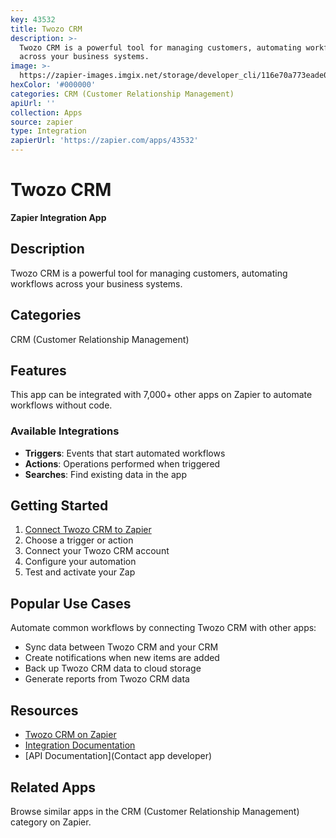 ```yaml
---
key: 43532
title: Twozo CRM
description: >-
  Twozo CRM is a powerful tool for managing customers, automating workflows
  across your business systems.
image: >-
  https://zapier-images.imgix.net/storage/developer_cli/116e70a773eade0641b3cc91d675e424.png?auto=format%2Ccompress&ixlib=python-3.0.0&q=50
hexColor: '#000000'
categories: CRM (Customer Relationship Management)
apiUrl: ''
collection: Apps
source: zapier
type: Integration
zapierUrl: 'https://zapier.com/apps/43532'
---
```

# Twozo CRM

**Zapier Integration App**

## Description

Twozo CRM is a powerful tool for managing customers, automating workflows across your business systems.

## Categories

CRM (Customer Relationship Management)

## Features

This app can be integrated with 7,000+ other apps on Zapier to automate workflows without code.

### Available Integrations

- **Triggers**: Events that start automated workflows
- **Actions**: Operations performed when triggered
- **Searches**: Find existing data in the app

## Getting Started

1. [Connect Twozo CRM to Zapier](https://zapier.com/apps/43532)
2. Choose a trigger or action
3. Connect your Twozo CRM account
4. Configure your automation
5. Test and activate your Zap

## Popular Use Cases

Automate common workflows by connecting Twozo CRM with other apps:

- Sync data between Twozo CRM and your CRM
- Create notifications when new items are added
- Back up Twozo CRM data to cloud storage
- Generate reports from Twozo CRM data

## Resources

- [Twozo CRM on Zapier](https://zapier.com/apps/43532)
- [Integration Documentation](https://zapier.com/apps/43532/integrations)
- [API Documentation](Contact app developer)

## Related Apps

Browse similar apps in the CRM (Customer Relationship Management) category on Zapier.
